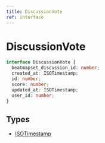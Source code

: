 ```yaml
---
title: DiscussionVote
ref: interface
---
```


# DiscussionVote

```ts
interface DiscussionVote {
  beatmapset_discussion_id: number;
  created_at: ISOTimestamp;
  id: number;
  score: number;
  updated_at: ISOTimestamp;
  user_id: number;
}
```

## Types

- [ISOTimestamp](/references/iso-timestamp)
